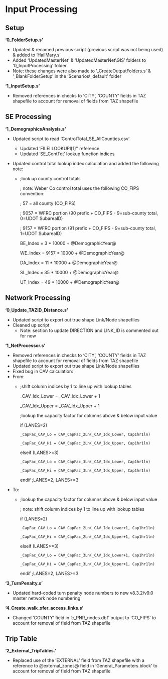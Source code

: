 # Input Processing

## Setup
**'0_FolderSetup.s'**

 - Updated & renamed previous script (previous script was not being used) & added to 'HailMary.s'
 - Added 'UpdatedMasterNet' & 'UpdatedMasterNet\\GIS' folders to '0_InputProcessing' folder
 - Note: these changes were also made to '_CreateOutputFolders.s' & '_BlankFolderSetup' in the 'Scenarios\\_default' folder

**'1_InputSetup.s'**

 - Removed references in checks to 'CITY', 'COUNTY' fields in TAZ shapefile to account for removal of fields from TAZ shapefile

## SE Processing
**'1_DemographicsAnalysis.s'**

- Updated script to read 'ControlTotal_SE_AllCounties.csv'
    - Updated 'FILEI LOOKUPI[1]'' reference
    - Updated 'SE_ContTot' lookup function indices
- Updated control total lookup index calculation and added the following note:
 
    - ::: {.callout-note collapse="true"}
      ;look up county control totals
    
      ;  note: Weber Co control total uses the following CO_FIPS convention: 
    
      ;        57 = all county   (CO_FIPS) 
    
      ;      9057 = WFRC portion (90 prefix + CO_FIPS - 9=sub-county total, 0=UDOT  SubareaID) 
    
      ;      9157 = WFRC portion (91 prefix + CO_FIPS - 9=sub-county total, 1=UDOT  SubareaID) 
    
      BE_Index =    3 * 10000  +  @DemographicYear@ 
    
      WE_Index = 9157 * 10000  +  @DemographicYear@ 
    
      DA_Index =   11 * 10000  +  @DemographicYear@ 
    
      SL_Index =   35 * 10000  +  @DemographicYear@ 
    
      UT_Index =   49 * 10000  +  @DemographicYear@ 
      :::

## Network Processing

**'0_Update_TAZID_Distance.s'**

 - Updated script to export out true shape Link/Node shapefiles
 - Cleaned up script
    - Note: section to update DIRECTION and LINK_ID is commented out for now

**'1_NetProcessor.s'**

 - Removed references in checks to 'CITY', 'COUNTY' fields in TAZ shapefile to account for removal of fields from TAZ shapefile
 - Updated script to export out true shape Link/Node shapefiles
 - Fixed bug in CAV calculation:
 - From:
    - ::: {.callout-note collapse="true"}
      ;shift column indices by 1 to line up with lookup tables

      _CAV_Idx_Lower = _CAV_Idx_Lower + 1

      _CAV_Idx_Upper = _CAV_Idx_Upper + 1

      ;lookup the capacity factor for columns above & below input value

      if (LANES=2)

          _CapFac_CAV_Lo = CAV_CapFac_2Ln(_CAV_Idx_Lower, Cap1hr1ln)

          _CapFac_CAV_Hi = CAV_CapFac_2Ln(_CAV_Idx_Upper, Cap1hr1ln)

      elseif (LANES>=3)

          _CapFac_CAV_Lo = CAV_CapFac_3Ln(_CAV_Idx_Lower, Cap1hr1ln)

          _CapFac_CAV_Hi = CAV_CapFac_3Ln(_CAV_Idx_Upper, Cap1hr1ln)

      endif  ;LANES=2, LANES>=3
      :::

 - To:
    - ::: {.callout-note collapse="true"}
      ;lookup the capacity factor for columns above & below input value

      ; note: shift column indices by 1 to line up with lookup tables

      if (LANES=2)
  
          _CapFac_CAV_Lo = CAV_CapFac_2Ln(_CAV_Idx_Lower+1, Cap1hr1ln)

          _CapFac_CAV_Hi = CAV_CapFac_2Ln(_CAV_Idx_Upper+1, Cap1hr1ln)
  
      elseif (LANES>=3)
  
          _CapFac_CAV_Lo = CAV_CapFac_3Ln(_CAV_Idx_Lower+1, Cap1hr1ln)

          _CapFac_CAV_Hi = CAV_CapFac_3Ln(_CAV_Idx_Upper+1, Cap1hr1ln)
  
      endif  ;LANES=2, LANES>=3
      :::

**'3_TurnPenalty.s'**

 - Updated hard-coded turn penalty node numbers to new v8.3.2/v9.0 master network node numbering

**'4_Create_walk_xfer_access_links.s'**

 - Changed 'COUNTY' field in 'c_PNR_nodes.dbf' output to 'CO_FIPS' to account for removal of field from TAZ shapefile

## Trip Table

**'2_External_TripTables.'**

 - Replaced use of the 'EXTERNAL' field from TAZ shapefile with a reference to @external_zones@ field in 'General_Parameters.block' to account for removal of field from TAZ shapefile